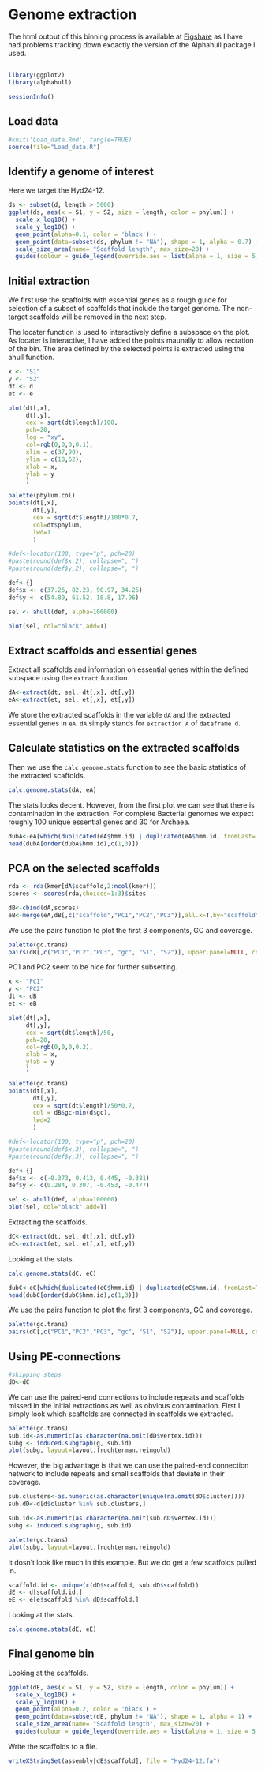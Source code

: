 Genome extraction
=======================================

The html output of this binning process is available at [Figshare](http/doi.org/10.6084/m9.figshare.3168376) as I have had problems tracking down excactly the version of the Alphahull package I used.

##
```{r}
library(ggplot2)
library(alphahull)
```

```{r}
sessionInfo()
```


## Load data

```{r Loaddata, message=FALSE, warning=FALSE, results='hide'}
#knit('Load_data.Rmd', tangle=TRUE)
source(file="Load_data.R")
```

## Identify a genome of interest
Here we target the Hyd24-12.

```{r S1S2_gc_phylum_plot, fig.height=8, fig.width=10, warning=F}
ds <- subset(d, length > 5000)
ggplot(ds, aes(x = S1, y = S2, size = length, color = phylum)) + 
  scale_x_log10() + 
  scale_y_log10() + 
  geom_point(alpha=0.1, color = 'black') +
  geom_point(data=subset(ds, phylum != "NA"), shape = 1, alpha = 0.7) +
  scale_size_area(name= "Scaffold length", max_size=20) +
  guides(colour = guide_legend(override.aes = list(alpha = 1, size = 5, shape = 19)))
```

## Initial extraction

We first use the scaffolds with essential genes as a rough guide for selection of a subset of scaffolds that include the target genome. The non-target scaffolds will be removed in the next step.

The locater function is used to interactively define a subspace on the plot. As locater is interactive, I have added the points maunally to allow recration of the bin. The area defined by the selected points is extracted using the ahull function.
```{r zoomA, fig.height=8, fig.width=8, warning=F}
x <- "S1"
y <- "S2"
dt <- d
et <- e

plot(dt[,x], 
     dt[,y],      
     cex = sqrt(dt$length)/100, 
     pch=20, 
     log = "xy",
     col=rgb(0,0,0,0.1), 
     xlim = c(37,90),  
     ylim = c(18,62), 
     xlab = x,
     ylab = y
     )

palette(phylum.col)
points(dt[,x], 
       dt[,y],
       cex = sqrt(dt$length)/100*0.7,
       col=dt$phylum,
       lwd=1
       )

#def<-locator(100, type="p", pch=20)
#paste(round(def$x,2), collapse=", ")
#paste(round(def$y,2), collapse=", ")

def<-{}
def$x <- c(37.26, 82.23, 90.97, 34.25)
def$y <- c(54.89, 61.52, 18.8, 17.96)

sel <- ahull(def, alpha=100000)  

plot(sel, col="black",add=T)
```

## Extract scaffolds and essential genes

Extract all scaffolds and information on essential genes within the defined subspace using the `extract` function.

```{r extractA}
dA<-extract(dt, sel, dt[,x], dt[,y])
eA<-extract(et, sel, et[,x], et[,y])
```
We store the extracted scaffolds in the variable `dA` and the extracted essential genes in `eA`. `dA` simply stands for `extraction A` of `dataframe d`.

## Calculate statistics on the extracted scaffolds
Then we use the `calc.genome.stats` function to see the basic statistics of the extracted scaffolds.

```{r statsA}
calc.genome.stats(dA, eA)
```

The stats looks decent. However, from the first plot we can see that there is contamination in the extraction. For complete Bacterial genomes we expect roughly 100 unique essential genes and 30 for Archaea.

```{r  duplicates_A}
dubA<-eA[which(duplicated(eA$hmm.id) | duplicated(eA$hmm.id, fromLast=TRUE)),] 
head(dubA[order(dubA$hmm.id),c(1,3)])
```

## PCA on the selected scaffolds

```{r PCA}
rda <- rda(kmer[dA$scaffold,2:ncol(kmer)])
scores <- scores(rda,choices=1:3)$sites

dB<-cbind(dA,scores)
eB<-merge(eA,dB[,c("scaffold","PC1","PC2","PC3")],all.x=T,by="scaffold")
```

We use the pairs function to plot the first 3 components, GC and coverage. 
```{r PCA_pairs_B, fig.width=10, fig.height=10}
palette(gc.trans)
pairs(dB[,c("PC1","PC2","PC3", "gc", "S1", "S2")], upper.panel=NULL, col = dB$gc-min(d$gc), cex = sqrt(dB$length)/75, pch=20)
```

PC1 and PC2 seem to be nice for further subsetting.
```{r zoomB, fig.height=8, fig.width=8, warning=F}
x <- "PC1"
y <- "PC2"
dt <- dB
et <- eB

plot(dt[,x], 
     dt[,y],      
     cex = sqrt(dt$length)/50, 
     pch=20, 
     col=rgb(0,0,0,0.2),  
     xlab = x, 
     ylab = y
     )

palette(gc.trans)
points(dt[,x], 
       dt[,y],
       cex = sqrt(dt$length)/50*0.7,
       col = dB$gc-min(d$gc),
       lwd=2
       )

#def<-locator(100, type="p", pch=20)
#paste(round(def$x,3), collapse=", ")
#paste(round(def$y,3), collapse=", ")

def<-{}
def$x <- c(-0.373, 0.413, 0.445, -0.381)
def$y <- c(0.284, 0.307, -0.453, -0.477)

sel <- ahull(def, alpha=100000)  
plot(sel, col="black",add=T)
```

Extracting the scaffolds.
```{r extractC}
dC<-extract(dt, sel, dt[,x], dt[,y])
eC<-extract(et, sel, et[,x], et[,y])
```

Looking at the stats.
```{r statsC}
calc.genome.stats(dC, eC)
```

```{r  duplicates_C}
dubC<-eC[which(duplicated(eC$hmm.id) | duplicated(eC$hmm.id, fromLast=TRUE)),] 
head(dubC[order(dubC$hmm.id),c(1,3)])
```

We use the pairs function to plot the first 3 components, GC and coverage. 
```{r PCA_pairs_C, fig.width=10, fig.height=10}
palette(gc.trans)
pairs(dC[,c("PC1","PC2","PC3", "gc", "S1", "S2")], upper.panel=NULL, col = dC$gc-min(d$gc), cex = sqrt(dC$length)/75, pch=20)
```



## Using PE-connections

```{r}
#skipping steps
dD<-dC
```


We can use the paired-end connections to include repeats and scaffolds missed in the initial extractions as well as obvious contamination. First I simply look which scaffolds are connected in scaffolds we extracted. 
```{r network_D}
palette(gc.trans)
sub.id<-as.numeric(as.character(na.omit(dD$vertex.id)))
subg <- induced.subgraph(g, sub.id)
plot(subg, layout=layout.fruchterman.reingold)
```

However, the big advantage is that we can use the paired-end connection network to include repeats and small scaffolds that deviate in their coverage.

```{r network_complete_D}
sub.clusters<-as.numeric(as.character(unique(na.omit(dD$cluster))))
sub.dD<-d[d$cluster %in% sub.clusters,]

sub.id<-as.numeric(as.character(na.omit(sub.dD$vertex.id)))
subg <- induced.subgraph(g, sub.id)

palette(gc.trans)
plot(subg, layout=layout.fruchterman.reingold)
```

It dosn't look like much in this example. But we do get a few scaffolds pulled in.
```{r subsetE}
scaffold.id <- unique(c(dD$scaffold, sub.dD$scaffold))
dE <- d[scaffold.id,]
eE <- e[e$scaffold %in% dD$scaffold,]
```

Looking at the stats.
```{r statsE}
calc.genome.stats(dE, eE)
```

## Final genome bin

Looking at the scaffolds.
```{r final_plot, fig.height=8, fig.width=10, warning=F}
ggplot(dE, aes(x = S1, y = S2, size = length, color = phylum)) + 
  scale_x_log10() + 
  scale_y_log10() + 
  geom_point(alpha=0.2, color = 'black') +
  geom_point(data=subset(dE, phylum != "NA"), shape = 1, alpha = 1) +
  scale_size_area(name= "Scaffold length", max_size=20) +
  guides(colour = guide_legend(override.aes = list(alpha = 1, size = 5, shape = 19)))
```

Write the scaffolds to a file.
```{r write_sequences}
writeXStringSet(assembly[dE$scaffold], file = "Hyd24-12.fa")
```
